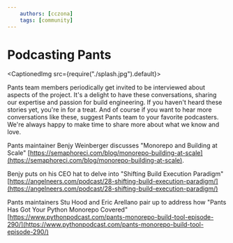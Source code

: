 ```yaml
---
    authors: [cczona]
    tags: [community]
---
```


# Podcasting Pants

<CaptionedImg src={require("./splash.jpg").default}></CaptionedImg>

<!--truncate-->

Pants team members periodically get invited to be interviewed about aspects of the project. It's a delight to have these conversations, sharing our expertise and passion for build engineering. If you haven't heard these stories yet, you're in for a treat. And of course if you want to hear more conversations like these, suggest Pants team to your favorite podcasters. We're always happy to make time to share more about what we know and love.

Pants maintainer Benjy Weinberger discusses "Monorepo and Building at Scale" [https://semaphoreci.com/blog/monorepo-building-at-scale](https://semaphoreci.com/blog/monorepo-building-at-scale).

Benjy puts on his CEO hat to delve into "Shifting Build Execution Paradigm" [https://angelneers.com/podcast/28-shifting-build-execution-paradigm/](https://angelneers.com/podcast/28-shifting-build-execution-paradigm/)

Pants maintainers Stu Hood and Eric Arellano pair up to address how "Pants Has Got Your Python Monorepo Covered" [https://www.pythonpodcast.com/pants-monorepo-build-tool-episode-290/](https://www.pythonpodcast.com/pants-monorepo-build-tool-episode-290/)
